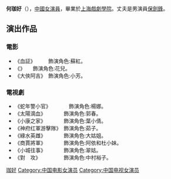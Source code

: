 {{Unreferenced|time=2014-05-28T06:58:50+00:00}}
{{藝人
|姓名 = 何珈好
|原名 = 
|类型 = 女演员
|英文名 = Amabel
|國籍 = {{PRC}}
|民族 = [[漢族|漢族]]
|籍貫 = [[上海|上海]]
|出生日期 = 2月1日
|職業 = [[影視|影視]][[演員|演員]]
|語言 = [[現代標準漢語|現代標準漢語]]
|配偶 = [[保劍鋒|保劍鋒]]
}}
'''何珈好'''（{{bd||2月1日|||H何}}），[[中國|中國]][[女演員|女演員]]，畢業於[[上海戲劇學院|上海戲劇學院]]。丈夫是男演員[[保劍鋒|保劍鋒]]。

==演出作品==
===電影===
*《血証》　　　飾演角色:蘇紅。
*《{{tsl|en|Green Hat|绿帽子 (电影)|绿帽子}}》　　飾演角色:花兒。　
*《大俠阿吉》　飾演角色:小芳。

===電視劇===
*《蛇年警小官》　　　　飾演角色:楊娜。
*《太陽滴血》　　　　飾演角色:郭春。
*《小康之家》　　　　飾演角色:葉小倩。
*《神府红軍游擊隊》　飾演角色:茹子。
*《綠水英雌》　　　　飾演角色:大姑姐。
*《商賈將軍》　　　　飾演角色:阿依和杜小妹。
*《小城往事》　　　　飾演角色:翠姑。
*《對　攻》　　　　　飾演角色:中村裕子。

{{演員小作品}}

[[Category:何姓|珈好]]
[[Category:中国电影女演员|Category:中国电影女演员]]
[[Category:中国电视女演员|Category:中国电视女演员]]
